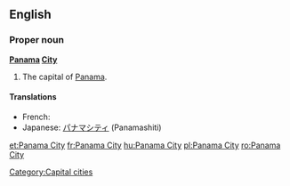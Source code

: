 {{wikipedia}}
==English==

===Proper noun===
'''[[Panama]] [[City]]'''
# The capital of [[Panama]].

====Translations====
{{trans-top|capital of Panama}}
* French: {{t+|fr|Panamá}}
* Japanese: [[パナマシティ]] (Panamashiti)
{{trans-bottom}}

[[Category:Capital cities]]

[[et:Panama City]]
[[fr:Panama City]]
[[hu:Panama City]]
[[pl:Panama City]]
[[ro:Panama City]]